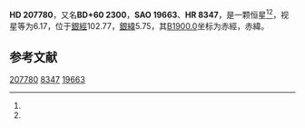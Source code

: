 {{Starbox begin
| name = HD 207780
}}
{{Starbox observe
| epoch = [[J2000.0|J2000.0]]
| constell = {{星座名待查}}<ref name=SIMBAD>{{cite web
 | url=http://simbad.u-strasbg.fr/simbad/sim-id?Ident=HR+8347
 | title =Pulsating variable Star
 | publisher=Centre de Données astronomiques de Strasbourg
 | work=SIMBAD
 | accessdate=2012-07-13}}</ref><ref name=DATA>{{cite web
 | url=http://vizier.u-strasbg.fr/viz-bin/VizieR-5?-out.add=.&-source=5050&-corr=PK=HR&-out.max=9999&HR=8347
 | title=VizieR Detailed Page
 | accessdate=2012-07-13
 | archive-date=2016-03-05
 | archive-url=https://web.archive.org/web/20160305024725/http://vizier.u-strasbg.fr/viz-bin/VizieR-5?-out.add=.&-source=5050&-corr=PK=HR&-out.max=9999&HR=8347
 | dead-url=no
 }}</ref>
| 星官 = 
| ra = {{RA|21|49|19}}<ref name=SIMBAD /><ref name=DATA />
| dec = {{DEC|+61|16|22}}<ref name=SIMBAD /><ref name=DATA />
| appmag_v = 6.17<ref name=SIMBAD /><ref name=DATA />
}}
{{Starbox character
| class = M1II-III<ref name=SIMBAD /><ref name=DATA />
| b-v = 1.67<ref name=SIMBAD /><ref name=DATA />
| u-b = 2.03<ref name=SIMBAD /><ref name=DATA />
| r-i = <ref name=SIMBAD /><ref name=DATA />
| variable = 
}}
{{Starbox astrometry
| radial_v = 2.03
| prop_mo_ra = -19
| parallax = 
| p_error = 
}}
{{Starbox catalog
| names =BD+60 2300，[[SAO星表|SAO]] 19663，[[HD星表|HD]] 207780，[[HR星表|HR]] 8347}}
{{Starbox reference |Simbad=HR+8347}}
{{Starbox end}}

'''HD 207780'''，又名'''BD+60 2300'''，'''SAO 19663'''、'''HR 8347'''，是一颗恒星<ref name=SIMBAD /><ref name=DATA />，视星等为6.17，位于[[銀道座標系|銀經]]102.77，[[銀道座標系|銀緯]]5.75，其[[B1900.0|B1900.0]]坐标为赤經{{RA|21|46|23.2}}，赤緯{{DEC|+60|5.75|24}}。

== 参考文献 ==
{{reflist}}

{{star-stub}}

[[Category:HD和HDE天體|207780]]
[[Category:HR天體|8347]]
[[Category:SAO天體|19663]]
